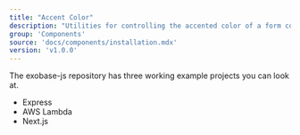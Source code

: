 ```yaml
---
title: "Accent Color"
description: "Utilities for controlling the accented color of a form control."
group: 'Components'
source: 'docs/components/installation.mdx'
version: 'v1.0.0'
---
```


The exobase-js repository has three working example projects you can look at.

- Express
- AWS Lambda
- Next.js
